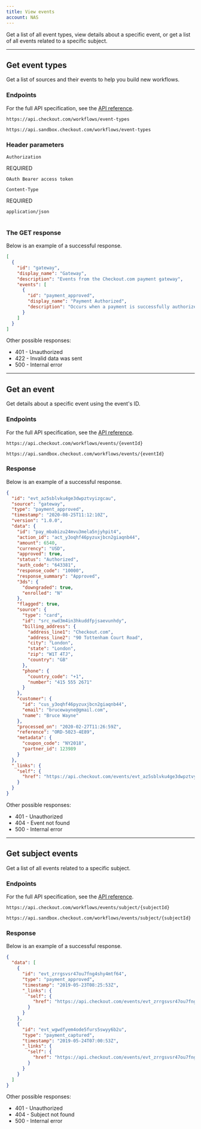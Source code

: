 ```yaml
---
title: View events
account: NAS
---
```


Get a list of all event types, view details about a specific event, or get a list of all events related to a specific subject.

---

## Get event types

Get a list of sources and their events to help you build new workflows.

### Endpoints

For the full API specification, see the [API reference](https://api-reference.checkout.com/preview/crusoe/).

<tabs>
<tab title='Live'>
<LineCodeWrapper type="get">

`https://api.checkout.com/workflows/event-types`

</LineCodeWrapper>
</tab>
<tab title='Sandbox'>
<LineCodeWrapper type="get">

`https://api.sandbox.checkout.com/workflows/event-types`

</LineCodeWrapper>
</tab>
</tabs>

### Header parameters

<Table>
<TableHead headers={['Header','Value']}/>
<TableBody>
<TableRow>
<TableCell>

`Authorization`

<StatusTag type='required'>

REQUIRED

</StatusTag>

</TableCell>
<TableCell>

`OAuth Bearer access token`

</TableCell>
</TableRow>
<TableRow>
<TableCell>

`Content-Type`

<StatusTag type='required'>

REQUIRED

</StatusTag>

</TableCell>
<TableCell>

`application/json`

</TableCell>
</TableRow>
</TableBody>
</Table>

### The GET response

Below is an example of a successful response.

```json withBorder
[
  {
    "id": "gateway",
    "display_name": "Gateway",
    "description": "Events from the Checkout.com payment gateway",
    "events": [
      {
        "id": "payment_approved",
        "display_name": "Payment Authorized",
        "description": "Occurs when a payment is successfully authorized by the Checkout.com payment gateway"
      }
    ]
  }
]
```

Other possible responses: 

- 401 - Unauthorized
- 422 - Invalid data was sent
- 500 - Internal error

---

## Get an event

Get details about a specific event using the event's ID.

### Endpoints

For the full API specification, see the [API reference](https://api-reference.checkout.com/preview/crusoe/).

<tabs>
<tab title='Live'>
<LineCodeWrapper type="get">

`https://api.checkout.com/workflows/events/{eventId}`

</LineCodeWrapper>
</tab>
<tab title='Sandbox'>
<LineCodeWrapper type="get">

`https://api.sandbox.checkout.com/workflows/events/{eventId}`

</LineCodeWrapper>
</tab>
</tabs>

### Response

Below is an example of a successful response.

```json withBorder
{
  "id": "evt_az5sblvku4ge3dwpztvyizgcau",
  "source": "gateway",
  "type": "payment_approved",
  "timestamp": "2020-08-25T11:12:10Z",
  "version": "1.0.0",
  "data": {
    "id": "pay_mbabizu24mvu3mela5njyhpit4",
    "action_id": "act_y3oqhf46pyzuxjbcn2giaqnb44",
    "amount": 6540,
    "currency": "USD",
    "approved": true,
    "status": "Authorized",
    "auth_code": "643381",
    "response_code": "10000",
    "response_summary": "Approved",
    "3ds": {
      "downgraded": true,
      "enrolled": "N"
    },
    "flagged": true,
    "source": {
      "type": "card",
      "id": "src_nwd3m4in3hkuddfpjsaevunhdy",
      "billing_address": {
        "address_line1": "Checkout.com",
        "address_line2": "90 Tottenham Court Road",
        "city": "London",
        "state": "London",
        "zip": "W1T 4TJ",
        "country": "GB"
      },
      "phone": {
        "country_code": "+1",
        "number": "415 555 2671"
      }
    },
    "customer": {
      "id": "cus_y3oqhf46pyzuxjbcn2giaqnb44",
      "email": "brucewayne@gmail.com",
      "name": "Bruce Wayne"
    },
    "processed_on": "2020-02-27T11:26:59Z",
    "reference": "ORD-5023-4E89",
    "metadata": {
      "coupon_code": "NY2018",
      "partner_id": 123989
    }
  },
  "_links": {
    "self": {
      "href": "https://api.checkout.com/events/evt_az5sblvku4ge3dwpztvyizgcau"
    }
  }
}
```

Other possible responses:

- 401 - Unauthorized
- 404 - Event not found
- 500 - Internal error

---

## Get subject events

Get a list of all events related to a specific subject.

### Endpoints

For the full API specification, see the [API reference](https://api-reference.checkout.com/preview/crusoe/).

<tabs>
<tab title='Live'>
<LineCodeWrapper type="get">

`https://api.checkout.com/workflows/events/subject/{subjectId}`

</LineCodeWrapper>
</tab>
<tab title='Sandbox'>
<LineCodeWrapper type="get">

`https://api.sandbox.checkout.com/workflows/events/subject/{subjectId}`

</LineCodeWrapper>
</tab>
</tabs>

### Response

Below is an example of a successful response.

```json withBorder
{
  "data": [
    {
      "id": "evt_zrrgsvsr47ou7fng4shy4mtf64",
      "type": "payment_approved",
      "timestamp": "2019-05-23T08:25:53Z",
      "_links": {
        "self": {
          "href": "https://api.checkout.com/events/evt_zrrgsvsr47ou7fng4shy4mtf64"
        }
      }
    },
    {
      "id": "evt_wgwdfyem4ode5furs5swyy6b2u",
      "type": "payment_captured",
      "timestamp": "2019-05-24T07:00:53Z",
      "_links": {
        "self": {
          "href": "https://api.checkout.com/events/evt_zrrgsvsr47ou7fng4shy4mtf64"
        }
      }
    }
  ]
}
```

Other possible responses: 

- 401 - Unauthorized
- 404 - Subject not found
- 500 - Internal error